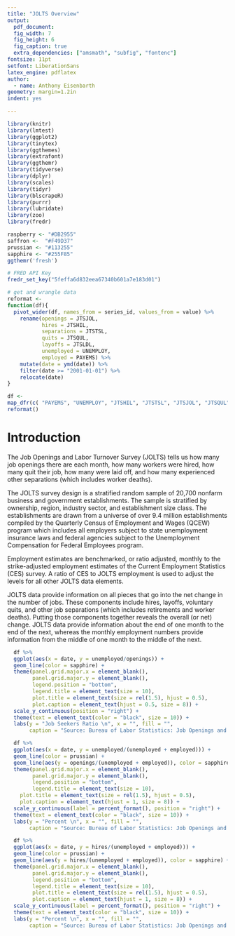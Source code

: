 ```yaml
---
title: "JOLTS Overview"
output: 
  pdf_document:
  fig_width: 7
  fig_height: 6
  fig_caption: true
  extra_dependencies: ["amsmath", "subfig", "fontenc"]
fontsize: 11pt
setfont: LiberationSans
latex_engine: pdflatex
author:
  - name: Anthony Eisenbarth
geometry: margin=1.2in
indent: yes

--- 
```

  
  ```r
library(knitr)
library(lmtest)
library(ggplot2)
library(tinytex)
library(ggthemes)
library(extrafont)
library(ggthemr)
library(tidyverse)
library(dplyr)
library(scales)
library(tidyr)
library(blscrapeR)
library(purrr)
library(lubridate)
library(zoo)
library(fredr)
```

```r
raspberry <- "#DB2955"
saffron <-  "#F49D37"
prussian <- "#113255"
sapphire <- "#255F85"
ggthemr('fresh')

```

  ```r
  # FRED API Key
fredr_set_key("5feffa6d832eea67340b601a7e183d01")

# get and wrangle data
reformat <- 
  function(df){
    pivot_wider(df, names_from = series_id, values_from = value) %>%
      rename(openings = JTSJOL, 
             hires = JTSHIL,
             separations = JTSTSL,
             quits = JTSQUL,
             layoffs = JTSLDL,
             unemployed = UNEMPLOY,
             employed = PAYEMS) %>%
      mutate(date = ymd(date)) %>%
      filter(date >= "2001-01-01") %>%
      relocate(date)
  }

df <-
  map_dfr(c( "PAYEMS", "UNEMPLOY", "JTSHIL", "JTSTSL", "JTSJOL", "JTSQUL", "JTSLDL"), fredr) %>%
  reformat()
  ```

# Introduction
The Job Openings and Labor Turnover Survey (JOLTS) tells us how many job openings there are each month, how many workers were hired, how many quit their job, how many were laid off, and how many experienced other separations (which includes worker deaths).

The JOLTS survey design is a stratified random sample of 20,700 nonfarm business and government 
establishments. The sample is stratified by ownership, region, industry sector, and establishment size class. The  establishments are drawn from a universe of over 9.4 million establishments compiled by the Quarterly Census of Employment and Wages (QCEW) program which includes all employers subject to state unemployment insurance laws and federal agencies subject to the Unemployment Compensation for Federal Employees program.

Employment estimates are benchmarked, or ratio adjusted, monthly to the strike-adjusted employment estimates of the Current Employment Statistics (CES) survey. A ratio of CES to JOLTS employment is used to adjust the levels for all other JOLTS data elements.

JOLTS data provide information on all pieces that go into the net change in the number of jobs. These components include hires, layoffs, voluntary quits, and other job separations (which includes retirements and worker deaths). Putting those components together reveals the overall (or net) change. JOLTS data provide information about the end of one month to the end of the next, whereas the monthly employment numbers provide information from the middle of one month to the middle of the next.


```r
  df %>%
  ggplot(aes(x = date, y = unemployed/openings)) +
  geom_line(color = sapphire) + 
  theme(panel.grid.major.x = element_blank(),
        panel.grid.major.y = element_blank(),
        legend.position = "bottom",
        legend.title = element_text(size = 10),
        plot.title = element_text(size = rel(1.5), hjust = 0.5),
        plot.caption = element_text(hjust = 0.5, size = 8)) +
  scale_y_continuous(position = "right") +
  theme(text = element_text(color = "black", size = 10)) + 
  labs(y = "Job Seekers Ratio \n", x = "", fill = "",
       caption = "Source: Bureau of Labor Statistics: Job Openings and Labor Turnover Survey")
```       
       
```r
  df %>%
  ggplot(aes(x = date, y = unemployed/(unemployed + employed))) +
  geom_line(color = prussian) +
  geom_line(aes(y = openings/(unemployed + employed)), color = sapphire) +
  theme(panel.grid.major.x = element_blank(),
        panel.grid.major.y = element_blank(),
        legend.position = "bottom",
        legend.title = element_text(size = 10),
    plot.title = element_text(size = rel(1.5), hjust = 0.5),
    plot.caption = element_text(hjust = 1, size = 8)) +
  scale_y_continuous(label = percent_format(), position = "right") +
  theme(text = element_text(color = "black", size = 10)) + 
  labs(y = "Percent \n", x = "", fill = "",
       caption = "Source: Bureau of Labor Statistics: Job Openings and Labor Turnover Survey")
```

```r
  df %>%
  ggplot(aes(x = date, y = hires/(unemployed + employed))) +
  geom_line(color = prussian) +
  geom_line(aes(y = hires/(unemployed + employed)), color = sapphire) +
  theme(panel.grid.major.x = element_blank(),
        panel.grid.major.y = element_blank(),
        legend.position = "bottom",
        legend.title = element_text(size = 10),
        plot.title = element_text(size = rel(1.5), hjust = 0.5),
        plot.caption = element_text(hjust = 1, size = 8)) +
  scale_y_continuous(label = percent_format(), position = "right") +
  theme(text = element_text(color = "black", size = 10)) + 
  labs(y = "Percent \n", x = "", fill = "",
       caption = "Source: Bureau of Labor Statistics: Job Openings and Labor Turnover Survey")
```


